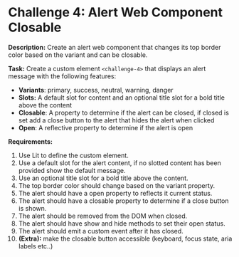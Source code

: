 
<Meta title="Challenges/Challenge 4/README" />

# Challenge 4: Alert Web Component Closable

**Description:** Create an alert web component that changes its top border color based on the variant and can be closable.

**Task:** Create a custom element `<challenge-4>` that displays an alert message with the following features:

- **Variants**: primary, success, neutral, warning, danger
- **Slots:** A default slot for content and an optional title slot for a bold title above the content
- **Closable**: A property to determine if the alert can be closed, if closed is set add a close button to the alert that hides the alert when clicked
- **Open**: A reflective property to determine if the alert is open

**Requirements:**

1. Use Lit to define the custom element.
2. Use a default slot for the alert content, if no slotted content has been provided show the default message.
3. Use an optional title slot for a bold title above the content.
4. The top border color should change based on the variant property.
5. The alert should have a open property to reflects it current status.
6. The alert should have a closable property to determine if a close button is shown.
7. The alert should be removed from the DOM when closed.
8. The alert should have show and hide methods to set their open status.
9. The alert should emit a custom event after it has closed.
10. **(Extra):** make the closable button accessible (keyboard, focus state, aria labels etc..)
